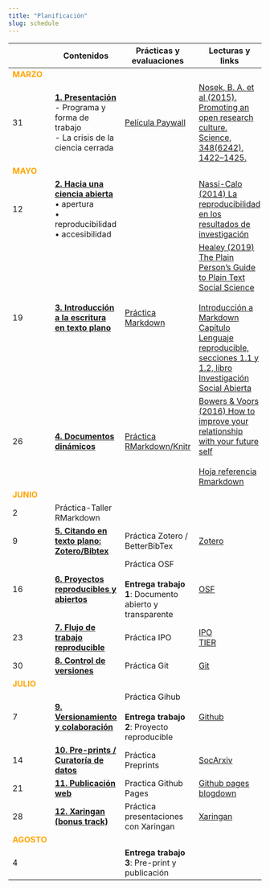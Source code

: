 ```yaml
---
title: "Planificación"
slug: schedule
---
```



|      |  <i class="fas fa-chalkboard-teacher"></i>  Contenidos     |  <i class="fas fa-user-edit"></i>  Prácticas y evaluaciones | <i class="fas fa-book-reader"></i> Lecturas y links
- |-----------|-----------|----------
<font color="orange"> **MARZO** </font> |   |   |
31 | [**1. Presentación**](/class/01-class) <br> - Programa y forma de trabajo <br/> - La crisis de la ciencia cerrada  | [Película Paywall](https://amara.org/en/videos/nTk5qVME6PP7/es/2350702/)  |  [Nosek, B. A. et al (2015). Promoting an open research culture. Science, 348(6242), 1422–1425.](https://doi.org/10.1126/science.aab2374)
<font color="orange"> **MAYO** </font>  |   |   |
12  | [**2. Hacia una ciencia abierta**](/class/02-class) <br> • apertura <br> • reproducibilidad <br> • accesibilidad  |   |  [Nassi-Calo (2014) La reproducibilidad en los resultados de investigación](http://blog.scielo.org/es/2014/02/27/la-reproducibilidad-en-los-resultados-de-investigacion-la-punta-del-iceberg/)
19  | [**3. Introducción a la escritura en texto plano**](/class/03-class)   | [Práctica Markdown](/assignment/02-code)  | [Healey (2019) The Plain Person’s Guide to Plain Text Social Science](https://plain-text.co/) <br> <br>[Introducción a Markdown](http://rusersgroup.com/blog/rmarkdown) <br> [Capítulo Lenguaje reproducible, secciones 1.1 y 1.2, libro Investigación Social Abierta](https://juancarloscastillo.github.io/in-socabi/lenguaje-reproducible.html)
26  | [**4. Documentos dinámicos**](/class/04-class)  | [Práctica RMarkdown/Knitr](/assignment/03-code)  | [Bowers & Voors (2016) How to improve your relationship with your future self](https://scielo.conicyt.cl/pdf/revcipol/v36n3/art11.pdf)<br><br> [Hoja referencia Rmarkdown](https://rstudio.com/wp-content/uploads/2015/03/rmarkdown-spanish.pdf)
<font color="orange"> **JUNIO** </font> |   |   |
2  | Práctica-Taller RMarkdown  |   |   |
9  | [**5. Citando en texto plano: Zotero/Bibtex**](/class/05-class)  | Práctica Zotero / BetterBibTex | [Zotero](https://www.zotero.org/)
16| [**6. Proyectos reproducibles y abiertos**](/class/06-class)  | Práctica OSF <br><br> **Entrega trabajo 1**: Documento abierto y transparente  | [OSF](https://osf.io/)
23 | [**7. Flujo de trabajo reproducible**](/class/07-class)  | Práctica IPO    | [IPO](https://juancarloscastillo.github.io/ipo/) <br> [TIER](https://www.projecttier.org/)
30 | [**8. Control de versiones**](/class/08-class)   | Práctica Git    | [Git](https://git-scm.com/)
<font color="orange"> **JULIO** </font> |   |   |
7 | [**9. Versionamiento y colaboración**](/class/09-class)  | Práctica Gihub  <br> <br> **Entrega trabajo 2**: Proyecto reproducible |[Github](https://github.com/)
14 | [**10. Pre-prints / Curatoría de datos**](/class/10-class)  | Práctica Preprints | [SocArxiv](https://socopen.org/)
21  | [**11. Publicación web** ](/class/11-class) | Practica Github Pages  | [Github pages](https://pages.github.com/) <br> [blogdown](https://bookdown.org/yihui/blogdown/)
28  | [**12. Xaringan (bonus track)**](/class/12-class)  | Práctica presentaciones con Xaringan <br> | [Xaringan](https://slides.yihui.org/xaringan/#1)
<font color="orange"> **AGOSTO** </font> |   |   |
4  |   | **Entrega trabajo 3**: Pre-print y publicación   |
